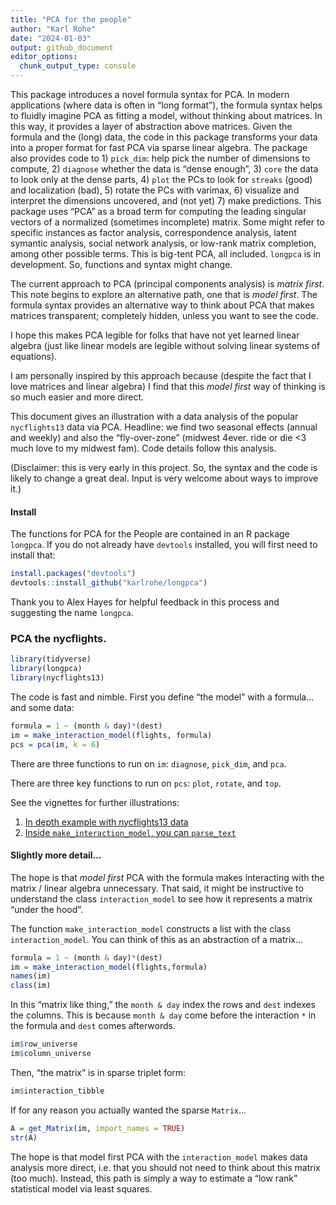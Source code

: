 ```yaml
---
title: "PCA for the people"
author: "Karl Rohe"
date: "2024-01-03"
output: github_document
editor_options: 
  chunk_output_type: console
---
```


This package introduces a novel formula syntax for PCA. In modern applications (where data is often in "long format"),  the formula syntax helps to fluidly imagine PCA as fitting a model, without thinking about matrices. In this way, it provides a layer of abstraction above matrices. Given the formula and the (long) data, the code in this package transforms your data into a proper format for fast PCA via sparse linear algebra. The package also provides code to 1) `pick_dim`: help pick the number of dimensions to compute, 2) `diagnose` whether the data is "dense enough", 3) `core` the data to look only at the dense parts, 4) `plot` the PCs to look for `streaks` (good) and localization (bad), 5) rotate the PCs with varimax, 6) visualize and interpret the dimensions uncovered, and (not yet) 7) make predictions. This package uses "PCA" as a broad term for computing the leading singular vectors of a normalized (sometimes incomplete) matrix. Some might refer to specific instances as factor analysis, correspondence analysis, latent symantic analysis, social network analysis, or low-rank matrix completion, among other possible terms. This is big-tent PCA, all included. `longpca` is in development. So, functions and syntax might change.

The current approach to PCA (principal components analysis) is  *matrix first*. This note begins to explore an alternative path, one that is *model first*. The formula syntax provides an alternative way to think about PCA that makes matrices transparent; completely hidden, unless you want to see the code.  

I hope this makes PCA legible for folks that have not yet learned linear algebra (just like linear models are legible without solving linear systems of equations). 

I am personally inspired by this approach because (despite the fact that I love matrices and linear algebra) I find that this *model first* way of thinking is so much easier and more direct.

This document gives an illustration with a data analysis of the popular `nycflights13` data via PCA. Headline: we find two seasonal effects (annual and weekly) and also the "fly-over-zone" (midwest 4ever. ride or die <3 much love to my midwest fam). Code details follow this analysis. 

(Disclaimer: this is very early in this project.  So, the syntax and the code is likely to change a great deal. Input is very welcome about ways to improve it.)

#### Install 

The functions for PCA for the People are contained in an R package `longpca`.  If you do not already have `devtools` installed, you will first need to install that:
```r
install.packages("devtools")
devtools::install_github("karlrohe/longpca")
```

Thank you to Alex Hayes for helpful feedback in this process and suggesting the name `longpca`.

### PCA the nycflights.
```r
library(tidyverse)
library(longpca)
library(nycflights13)
```

The code is fast and nimble.  First you define "the model" with a formula... and some data:
```r
formula = 1 ~ (month & day)*(dest)
im = make_interaction_model(flights, formula)
pcs = pca(im, k = 6)
```

There are three functions to run on `im`: `diagnose`, `pick_dim`, and `pca`. 

There are three key functions to run on `pcs`: `plot`, `rotate`, and `top`.

See the vignettes for further illustrations:

1) [In depth example with nycflights13 data](articles/Intro_to_longpca_with_nycflights_data.html)
2) [Inside `make_interaction_model`, you can `parse_text`](articles/parse_text.html)

#### Slightly more detail...

The hope is that  *model first* PCA with the formula makes interacting with the matrix / linear algebra unnecessary. That said, it might be instructive to understand the class `interaction_model` to see how it represents a matrix "under the hood".

The function `make_interaction_model` constructs a list with the class `interaction_model`.  You can think of this as an abstraction of a matrix...
```r
formula = 1 ~ (month & day)*(dest)
im = make_interaction_model(flights,formula)
names(im)
class(im)
```
In this "matrix like thing," the `month & day` index the rows and `dest` indexes the columns.  This is because `month & day` come before the interaction `*` in the formula and `dest` comes afterwords. 
```r
im$row_universe
im$column_universe
```
Then, "the matrix" is in sparse triplet form:
```r
im$interaction_tibble
```

If for any reason you actually wanted the sparse `Matrix`...
```r
A = get_Matrix(im, import_names = TRUE)
str(A)
```

The hope is that model first PCA with the `interaction_model` makes data analysis more direct, i.e.  that you should not need to think about this matrix (too much). Instead, this path is simply a way to estimate a "low rank" statistical model via least squares. 
